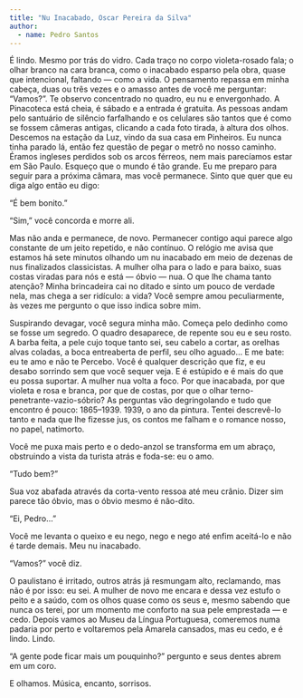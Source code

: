 ```yaml
---
title: "Nu Inacabado, Oscar Pereira da Silva"
author: 
  - name: Pedro Santos
---
```


É lindo. Mesmo por trás do vidro. Cada traço no corpo violeta-rosado fala; o olhar branco na cara branca, como o inacabado esparso pela obra, quase que intencional, faltando — como a vida. O pensamento repassa em minha cabeça, duas ou três vezes e o amasso antes de você me perguntar: “Vamos?”. Te observo concentrado no quadro, eu nu e envergonhado. A Pinacoteca está cheia, é sábado e a entrada é gratuita. As pessoas andam pelo santuário de silêncio farfalhando e os celulares são tantos que é como se fossem câmeras antigas, clicando a cada foto tirada, à altura dos olhos. Descemos na estação da Luz, vindo da sua casa em Pinheiros. Eu nunca tinha parado lá, então fez questão de pegar o metrô no nosso caminho. Éramos ingleses perdidos sob os arcos férreos, nem mais parecíamos estar em São Paulo. Esqueço que o mundo é tão grande.
Eu me preparo para seguir para a próxima câmara, mas você permanece.
Sinto que quer que eu diga algo então eu digo:

“É bem bonito.”

“Sim,” você concorda e morre ali.

Mas não anda e permanece, de novo. Permanecer contigo aqui parece algo constante de um jeito repetido, e não contínuo. O relógio me avisa que estamos há sete minutos olhando um nu inacabado em meio de dezenas de nus finalizados classicistas. A mulher olha para o lado e para baixo, suas costas viradas para nós e está — óbvio — nua. O que lhe chama tanto atenção? Minha brincadeira cai no ditado e sinto um pouco de verdade nela, mas chega a ser ridículo: a vida? Você sempre amou peculiarmente, às vezes me pergunto o que isso indica sobre mim.

Suspirando devagar, você segura minha mão. Começa pelo dedinho como se fosse um segredo. O quadro desaparece, de repente sou eu e seu rosto. A barba feita, a pele cujo toque tanto sei, seu cabelo a cortar, as orelhas alvas coladas, a boca entreaberta de perfil, seu olho aguado... E me bate: eu te amo e não te Percebo. Você é qualquer descrição que fiz, e eu desabo sorrindo sem que você sequer veja. E é estúpido e é mais do que eu possa suportar. A mulher nua volta a foco. Por que inacabada, por que violeta e rosa e branca, por que de costas, por que o olhar terno-penetrante-vazio-sóbrio? As perguntas vão degringolando e tudo que encontro é pouco: 1865–1939. 1939, o ano da pintura. Tentei descrevê-lo tanto e nada que lhe fizesse jus, os contos me falham e o romance nosso, no papel, natimorto.

Você me puxa mais perto e o dedo-anzol se transforma em um abraço, obstruindo a vista da turista atrás e foda-se: eu o amo.

“Tudo bem?”

Sua voz abafada através da corta-vento ressoa até meu crânio. Dizer sim parece tão óbvio, mas o óbvio mesmo é não-dito.

“Ei, Pedro...”

Você me levanta o queixo e eu nego, nego e nego até enfim aceitá-lo e não é tarde demais. Meu nu inacabado.

“Vamos?” você diz.

O paulistano é irritado, outros atrás já resmungam alto, reclamando, mas não é por isso: eu sei. A mulher de novo me encara e dessa vez estufo o peito e a saúdo, com os olhos quase como os seus e, mesmo sabendo que nunca os terei, por um momento me conforto na sua pele emprestada — e cedo. Depois vamos ao Museu da Língua Portuguesa, comeremos numa padaria por perto e voltaremos pela Amarela cansados, mas eu cedo, e é lindo. Lindo.

“A gente pode ficar mais um pouquinho?” pergunto e seus dentes abrem em
um coro.

E olhamos. Música, encanto, sorrisos.

